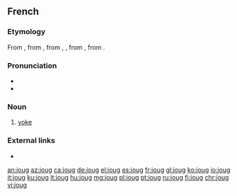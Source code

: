 ==French==

===Etymology===
From {{etyl|frm|fr}} {{m|frm|joug}}, from {{etyl|fro|fr}} {{m|fro|jug}}, from {{etyl|la|fr}} {{term|jugum|lang=la}}, {{term|iugum|lang=la}}, from {{etyl|itc-pro|fr}} {{m|itc-pro|*jugom}}, from {{etyl|ine-pro|fr}} {{m|ine-pro|*yugóm}}.

===Pronunciation===
* {{IPA|/ʒu/|lang=fr}}
* {{homophones|joue|jouent|joues|jougs|lang=fr}}

===Noun===
{{fr-noun|m}}

# [[yoke]]

===External links===
* {{R:TLFi}}

[[an:joug]]
[[az:joug]]
[[ca:joug]]
[[de:joug]]
[[el:joug]]
[[es:joug]]
[[fr:joug]]
[[gl:joug]]
[[ko:joug]]
[[io:joug]]
[[it:joug]]
[[ku:joug]]
[[lt:joug]]
[[hu:joug]]
[[mg:joug]]
[[pl:joug]]
[[pt:joug]]
[[ru:joug]]
[[fi:joug]]
[[chr:joug]]
[[vi:joug]]